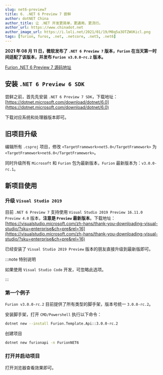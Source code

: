 ```yaml
---
slug: net6-preview7
title: 6. .NET 6 Preview 7 尝鲜
author: dotNET China
author_title: 让 .NET 开发更简单，更通用，更流行。
author_url: https://www.chinadot.net
author_image_url: https://i.loli.net/2021/01/19/M8q5a3OTZWUKicl.png
tags: [furion, furos, .net, .netcore, .net5, .net6]
---
```



**2021 年 08 月 11 日，微软发布了 `.NET 6 Preview 7` 版本，`Furion` 在当天第一时间适配了该版本，并发布 `Furion v3.0.0-rc.2` 版本。**

[Furion .NET 6 Preview 7 源码地址](https://gitee.com/dotnetchina/Furion/tree/3.0.0-rc.2/)

## 安装 `.NET 6 Preview 6 SDK`

尝鲜之前，首先先安装 `.NET 6 Preview 7 SDK`，下载地址：[https://dotnet.microsoft.com/download/dotnet/6.0](https://dotnet.microsoft.com/download/dotnet/6.0)

下载对应系统和处理器版本即可。

## 旧项目升级

编辑所有 `.csproj` 项目，修改 `<TargetFramework>net5.0</TargetFramework>` 为 `<TargetFramework>net6.0</TargetFramework>`。

同时升级所有 `Microsoft` 和 `Furion` 包为最新版本，`Furion` 最新版本为：`v3.0.0-rc.1`。

## 新项目使用

### 升级 `Visual Studio 2019`

目前 `.NET 6 Preview 7` 支持使用 `Visual Studio 2019 Preview 16.11.0 Preview 4.0` 版本，**注意是 `Preview` 最新版本**。下载地址：[https://visualstudio.microsoft.com/zh-hans/thank-you-downloading-visual-studio/?sku=enterprise&ch=pre&rel=16](https://visualstudio.microsoft.com/zh-hans/thank-you-downloading-visual-studio/?sku=enterprise&ch=pre&rel=16)

已经安装了 `Visual Studio 2019 Preview` 版本的朋友直接升级到最新版即可。

:::note 特别说明

如果使用 `Visual Studio Code` 开发，可忽略此选项。

:::

### 第一个例子

`Furion v3.0.0-rc.2` 目前提供了所有类型的脚手架，版本号统一 `3.0.0-rc.2`。

安装脚手架，打开 `CMD/Powershell` 执行以下命令：

```bash showLineNumbers 
dotnet new --install Furion.Template.Api::3.0.0-rc.2
```

创建项目

```bash showLineNumbers 
dotnet new furionapi -n FurionNET6
```

### 打开并启动项目

打开浏览器查看效果即可。
